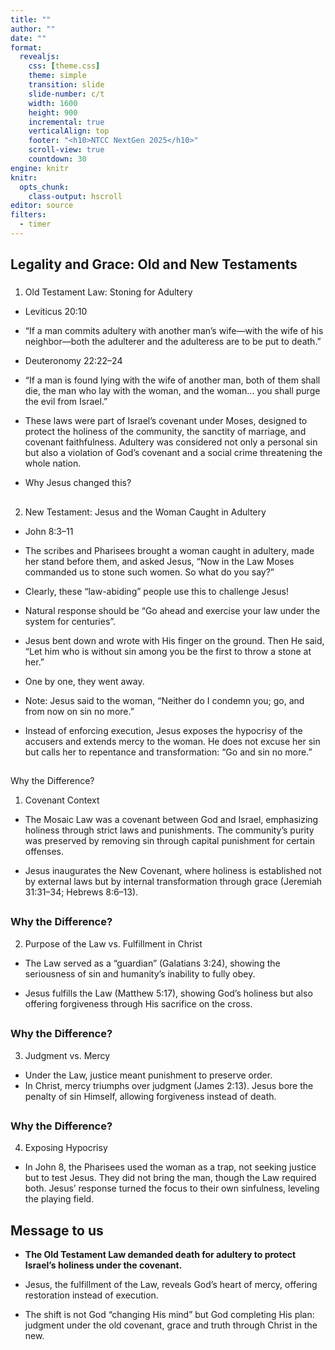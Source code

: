 ```yaml
---
title: ""
author: ""
date: ""
format:
  revealjs:
    css: [theme.css]
    theme: simple
    transition: slide
    slide-number: c/t
    width: 1600
    height: 900
    incremental: true
    verticalAlign: top
    footer: "<h10>NTCC NextGen 2025</h10>"
    scroll-view: true
    countdown: 30
engine: knitr
knitr:
  opts_chunk: 
    class-output: hscroll
editor: source
filters: 
  - timer
---
```

## Legality and Grace: Old and New Testaments {.scrollable}

###
1. Old Testament Law: Stoning for Adultery
 - Leviticus 20:10

  - "If a man commits adultery with another man’s wife—with the wife of his neighbor—both the adulterer and the adulteress are to be put to death."
 - Deuteronomy 22:22–24

  - "If a man is found lying with the wife of another man, both of them shall die, the man who lay with the woman, and the woman… you shall purge the evil from Israel."

- These laws were part of Israel’s covenant under Moses, designed to protect the holiness of the community, the sanctity of marriage, and covenant faithfulness. Adultery was considered not only a personal sin but also a violation of God’s covenant and a social crime threatening the whole nation.

- Why Jesus changed this?

## {.scrollable}

###
2. New Testament: Jesus and the Woman Caught in Adultery

 - John 8:3–11

  - The scribes and Pharisees brought a woman caught in adultery, made her stand before them, and asked Jesus, "Now in the Law Moses commanded us to stone such women. So what do you say?" 
  - Clearly, these "law-abiding" people use this to challenge Jesus!
  - Natural response should be "Go ahead and exercise your law under the system for centuries".
  - Jesus bent down and wrote with His finger on the ground. Then He said, "Let him who is without sin among you be the first to throw a stone at her." 
  - One by one, they went away. 
  - Note: Jesus said to the woman, "Neither do I condemn you; go, and from now on sin no more."

  - Instead of enforcing execution, Jesus exposes the hypocrisy of the accusers and extends mercy to the woman. He does not excuse her sin but calls her to repentance and transformation: "Go and sin no more."


## {.scrollable}

###
Why the Difference?

1.	Covenant Context

 - The Mosaic Law was a covenant between God and Israel, emphasizing holiness through strict laws and punishments. The community’s purity was preserved by removing sin through capital punishment for certain offenses.

 - Jesus inaugurates the New Covenant, where holiness is established not by external laws but by internal transformation through grace (Jeremiah 31:31–34; Hebrews 8:6–13).


## {.scrollable}

### Why the Difference?

2.	Purpose of the Law vs. Fulfillment in Christ

 - The Law served as a "guardian" (Galatians 3:24), showing the seriousness of sin and humanity’s inability to fully obey.

 - Jesus fulfills the Law (Matthew 5:17), showing God’s holiness but also offering forgiveness through His sacrifice on the cross.


## {.scrollable}


### Why the Difference?

3.	Judgment vs. Mercy

 - Under the Law, justice meant punishment to preserve order.
 - In Christ, mercy triumphs over judgment (James 2:13). Jesus bore the penalty of sin Himself, allowing forgiveness instead of death.

## {.scrollable}


### Why the Difference?

4.	Exposing Hypocrisy

 - In John 8, the Pharisees used the woman as a trap, not seeking justice but to test Jesus. They did not bring the man, though the Law required both. Jesus’ response turned the focus to their own sinfulness, leveling the playing field.

## Message to us {.scrollable}

  - **The Old Testament Law demanded death for adultery to protect Israel’s holiness under the covenant.**
 
  - Jesus, the fulfillment of the Law, reveals God’s heart of mercy, offering restoration instead of execution.
  
  - The shift is not God "changing His mind" but God completing His plan: judgment under the old covenant, grace and truth through Christ in the new.
